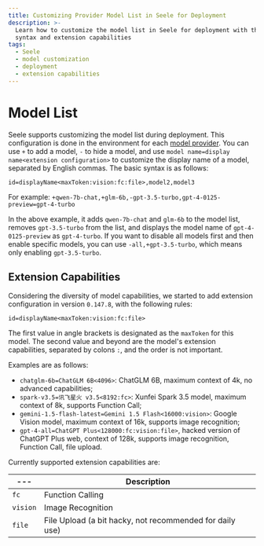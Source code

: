 ```yaml
---
title: Customizing Provider Model List in Seele for Deployment
description: >-
  Learn how to customize the model list in Seele for deployment with the
  syntax and extension capabilities
tags:
  - Seele
  - model customization
  - deployment
  - extension capabilities
---
```


# Model List

Seele supports customizing the model list during deployment. This configuration is done in the environment for each [model provider](/docs/self-hosting/environment-variables/model-provider). You can use `+` to add a model, `-` to hide a model, and use `model name=display name<extension configuration>` to customize the display name of a model, separated by English commas. The basic syntax is as follows:

```text
id=displayName<maxToken:vision:fc:file>,model2,model3
```

For example: `+qwen-7b-chat,+glm-6b,-gpt-3.5-turbo,gpt-4-0125-preview=gpt-4-turbo`

In the above example, it adds `qwen-7b-chat` and `glm-6b` to the model list, removes `gpt-3.5-turbo` from the list, and displays the model name of `gpt-4-0125-preview` as `gpt-4-turbo`. If you want to disable all models first and then enable specific models, you can use `-all,+gpt-3.5-turbo`, which means only enabling `gpt-3.5-turbo`.

## Extension Capabilities

Considering the diversity of model capabilities, we started to add extension configuration in version `0.147.8`, with the following rules:

```shell
id=displayName<maxToken:vision:fc:file>
```

The first value in angle brackets is designated as the `maxToken` for this model. The second value and beyond are the model's extension capabilities, separated by colons `:`, and the order is not important.

Examples are as follows:

- `chatglm-6b=ChatGLM 6B<4096>`: ChatGLM 6B, maximum context of 4k, no advanced capabilities;
- `spark-v3.5=讯飞星火 v3.5<8192:fc>`: Xunfei Spark 3.5 model, maximum context of 8k, supports Function Call;
- `gemini-1.5-flash-latest=Gemini 1.5 Flash<16000:vision>`: Google Vision model, maximum context of 16k, supports image recognition;
- `gpt-4-all=ChatGPT Plus<128000:fc:vision:file>`, hacked version of ChatGPT Plus web, context of 128k, supports image recognition, Function Call, file upload.

Currently supported extension capabilities are:

| ---      | Description                                              |
| -------- | -------------------------------------------------------- |
| `fc`     | Function Calling                                         |
| `vision` | Image Recognition                                        |
| `file`   | File Upload (a bit hacky, not recommended for daily use) |
